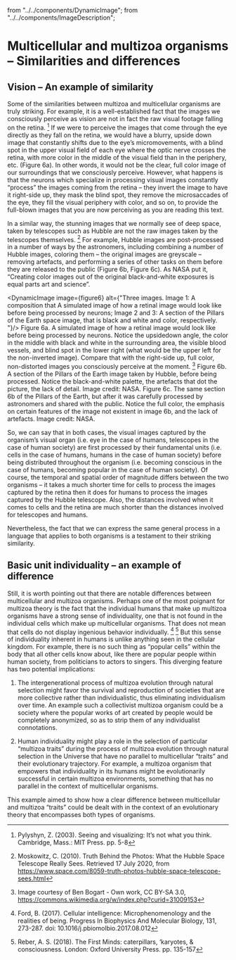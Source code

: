   from "../../components/DynamicImage";
  from "../../components/ImageDescription";

# Multicellular and multizoa organisms – Similarities and differences

## Vision – An example of similarity

Some of the similarities between multizoa and multicellular organisms are truly striking. For
example, it is a well-established fact that the images we consciously perceive as vision are not in fact
the raw visual footage falling on the retina. [^1] If we were to perceive the images that come through
the eye directly as they fall on the retina, we would have a blurry, upside down image that constantly
shifts due to the eye’s micromovements, with a blind spot in the upper visual field of each eye where
the optic nerve crosses the retina, with more color in the middle of the visual field than in the
periphery, etc. (Figure 6a). In other words, it would not be the clear, full color image of our
surroundings that we consciously perceive. However, what happens is that the neurons which
specialize in processing visual images constantly “process” the images coming from the retina – they
invert the image to have it right-side up, they mask the blind spot, they remove the microsaccades of
the eye, they fill the visual periphery with color, and so on, to provide the full-blown images that you
are now perceiving as you are reading this text.

In a similar way, the stunning images that we normally see of deep space, taken by telescopes
such as Hubble are not the raw images taken by the telescopes themselves. [^2] For example, Hubble
images are post-processed in a number of ways by the astronomers, including combining a number of
Hubble images, coloring them – the original images are greyscale – removing artefacts, and
performing a series of other tasks on them before they are released to the public (Figure 6b, Figure
6c). As NASA put it, “Creating color images out of the original black-and-white exposures is equal parts
art and science”.

<DynamicImage image={figure6} alt={"Three images. Image 1: A composition that A simulated image of how a retinal image would look like before being processed by neurons; Image 2 and 3: A section of the Pillars of the Earth space image, that is black and white and color, respectively. "}/>
<ImageDescription>Figure 6a. A simulated image of how a retinal image would look like before being processed by neurons. Notice the upsidedown angle, the color in the middle with black and white in the surrounding area, the visible blood vessels, and blind spot in
  the lower right (what would be the upper left for the non-inverted image). Compare that with the right-side up, full color,
  non-distorted images you consciously perceive at the moment. [^3] Figure 6b. A section of the Pillars of the Earth image taken
  by Hubble, before being processed. Notice the black-and-white palette, the artefacts that dot the picture, the lack of detail.
  Image credit: NASA. Figure 6c. The same section 6b of the Pillars of the Earth, but after it was carefully processed by
  astronomers and shared with the public. Notice the full color, the emphasis on certain features of the image not existent in
  image 6b, and the lack of artefacts. Image credit: NASA.</ImageDescription>


So, we can say that in both cases, the visual images captured by the organism’s visual organ
(i.e. eye in the case of humans, telescopes in the case of human society) are first processed by their fundamental units (i.e. cells in the case of humans, humans in the case of human society) before being
distributed throughout the organism (i.e. becoming conscious in the case of humans, becoming
popular in the case of human society). Of course, the temporal and spatial order of magnitude differs
between the two organisms – it takes a much shorter time for cells to process the images captured by
the retina then it does for humans to process the images captured by the Hubble telescope. Also, the
distances involved when it comes to cells and the retina are much shorter than the distances involved
for telescopes and humans.

Nevertheless, the fact that we can express the same general process in a language that applies
to both organisms is a testament to their striking similarity.

## Basic unit individuality – an example of difference

Still, it is worth pointing out that there are notable differences between multicellular and multizoa
organisms. Perhaps one of the most poignant for multizoa theory is the fact that the individual humans
that make up multizoa organisms have a strong sense of individuality, one that is not found in the
individual cells which make up multicellular organisms. That does not mean that cells do not display
ingenious behavior individually. [^4]  [^5] But this sense of individuality inherent in humans is unlike
anything seen in the cellular kingdom. For example, there is no such thing as “popular cells” within
the body that all other cells know about, like there are popular people within human society, from
politicians to actors to singers. This diverging feature has two potential implications:

1. The intergenerational process of multizoa evolution through natural selection might favor the
survival and reproduction of societies that are more collective rather than individualistic, thus
eliminating individualism over time. An example such a collectivist multizoa organism could
be a society where the popular works of art created by people would be completely
anonymized, so as to strip them of any individualist connotations.

2. Human individuality might play a role in the selection of particular “multizoa traits” during the
process of multizoa evolution through natural selection in the Universe that have no parallel
to multicellular “traits” and their evolutionary trajectory. For example, a multizoa organism
that empowers that individuality in its humans might be evolutionarily successful in certain
multizoa environments, something that has no parallel in the context of multicellular
organisms.

This example aimed to show how a clear difference between multicellular and multizoa “traits”
could be dealt with in the context of an evolutionary theory that encompasses both types of
organisms.
<br/>

[^1]: Pylyshyn, Z. (2003). Seeing and visualizing: It’s not what you think. Cambridge, Mass.: MIT Press. pp. 5-8
[^2]: Moskowitz, C. (2010). Truth Behind the Photos: What the Hubble Space Telescope Really Sees. Retrieved 17
July 2020, from https://www.space.com/8059-truth-photos-hubble-space-telescope-sees.html
[^3]:  Image courtesy of Ben Bogart - Own work, CC BY-SA 3.0,
https://commons.wikimedia.org/w/index.php?curid=31009153
[^4]: Ford, B. (2017). Cellular intelligence: Microphenomenology and the realities of being. Progress In Biophysics
And Molecular Biology, 131, 273-287. doi: 10.1016/j.pbiomolbio.2017.08.012
[^5]:  Reber, A. S. (2018). The First Minds: caterpillars, ‘karyotes, & consciousness. London: Oxford University Press.
pp. 135-157